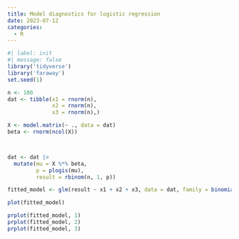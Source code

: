 ```yaml
---
title: Model diagnostics for logistic regression
date: 2023-07-12
categories:
  - R
---
```


```r
#| label: init
#| message: false
library('tidyverse')
library('faraway')
set.seed(1)
```

```r

n <- 100
dat <- tibble(x1 = rnorm(n), 
              x2 = rnorm(n),
              x3 = rnorm(n),)

X <- model.matrix(~ ., data = dat)
beta <- rnorm(ncol(X))



dat <- dat |> 
  mutate(mu = X %*% beta,
         p = plogis(mu),
         result = rbinom(n, 1, p))

fitted_model <- glm(result ~ x1 + x2 + x3, data = dat, family = binomial())

plot(fitted_model)

prplot(fitted_model, 1)
prplot(fitted_model, 2)
prplot(fitted_model, 3)

```

